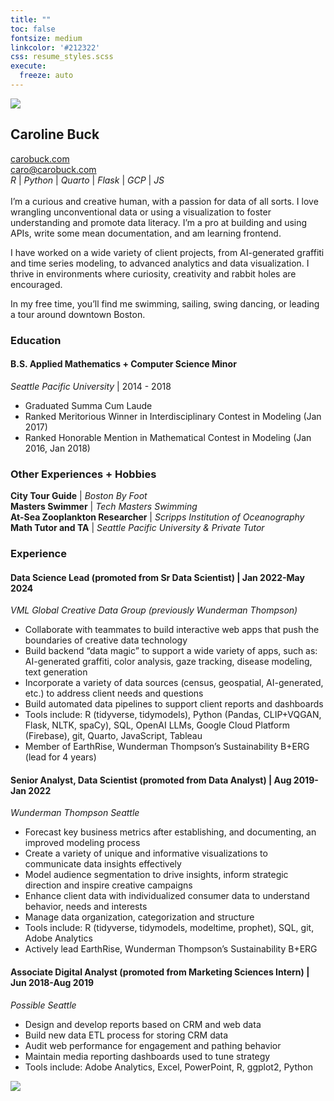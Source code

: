 ```yaml
---
title: ""
toc: false
fontsize: medium
linkcolor: '#212322'
css: resume_styles.scss
execute:
  freeze: auto 
---
```

::: {.column-screen}
![](posts/imgs/banner.png){fig-alt="a hand-drawn banner of confetti"}
:::

::: {.column-screen-inset}

:::{.div .playfair}
# Caroline Buck
:::

::: {.div .gradportfolio}
::: {layout="[36,-1,63]"}
:::{.div}
[carobuck.com](https://carobuck.com/) </br>
[caro@carobuck.com](mailto:caro@carobuck.com) </br>
*R* | *Python* | *Quarto* | *Flask* | *GCP* | *JS* </br></br>
I’m a curious and creative human, with a passion for data of all sorts. I love wrangling unconventional data or using a visualization to foster understanding and promote data literacy. I’m a pro at building and using APIs, write some mean documentation, and am learning frontend.

I have worked on a wide variety of client projects, from AI-generated graffiti and time series modeling, to advanced analytics and data visualization. I thrive in environments where curiosity, creativity and rabbit holes are encouraged.

In my free time, you’ll find me swimming, sailing, swing dancing, or leading a tour around downtown Boston.
</br>

:::{.div .playfair}
### Education
:::
#### B.S. Applied Mathematics + Computer Science Minor
*Seattle Pacific University* | 2014 - 2018

::: {.div }
* Graduated Summa Cum Laude	
* Ranked Meritorious Winner in Interdisciplinary Contest in Modeling (Jan 2017)	
* Ranked Honorable Mention in Mathematical Contest in Modeling (Jan 2016, Jan 2018)				
:::

:::{.div .playfair}
### Other Experiences + Hobbies
:::
**City Tour Guide** | *Boston By Foot*<br/>
**Masters Swimmer** | *Tech Masters Swimming*<br/>
**At-Sea Zooplankton Researcher** | *Scripps Institution of Oceanography*<br/>
**Math Tutor and TA**	| *Seattle Pacific University & Private Tutor*<br/>

:::

::: {.div}
:::{.div .playfair}
### Experience
:::
#### Data Science Lead (promoted from Sr Data Scientist) | Jan 2022-May 2024

*VML Global Creative Data Group (previously Wunderman Thompson)*

::: {.div }
* Collaborate with teammates to build interactive web apps that push the boundaries of creative data technology
* Build backend "data magic" to support a wide variety of apps, such as: AI-generated graffiti, color analysis, gaze tracking, disease modeling, text generation
* Incorporate a variety of data sources (census, geospatial, AI-generated, etc.) to address client needs and questions
* Build automated data pipelines to support client reports and dashboards
* Tools include: R (tidyverse, tidymodels), Python (Pandas, CLIP+VQGAN, Flask, NLTK, spaCy), SQL, OpenAI LLMs, Google Cloud Platform (Firebase), git, Quarto, JavaScript, Tableau
* Member of EarthRise, Wunderman Thompson's Sustainability B+ERG (lead for 4 years)
:::

#### Senior Analyst, Data Scientist (promoted from Data Analyst) | Aug 2019-Jan 2022

*Wunderman Thompson Seattle*

::: {.div }
* Forecast key business metrics after establishing, and documenting, an improved modeling process
* Create a variety of unique and informative visualizations to communicate data insights effectively
* Model audience segmentation to drive insights, inform strategic direction and inspire creative campaigns
* Enhance client data with individualized consumer data to understand behavior, needs and interests
* Manage data organization, categorization and structure
* Tools include: R (tidyverse, tidymodels, modeltime, prophet), SQL, git, Adobe Analytics
* Actively lead EarthRise, Wunderman Thompson's Sustainability B+ERG
:::

#### Associate Digital Analyst (promoted from Marketing Sciences Intern) | Jun 2018-Aug 2019

*Possible Seattle*

::: {.div }
* Design and develop reports based on CRM and web data
* Build new data ETL process for storing CRM data	
* Audit web performance for engagement and pathing behavior	
* Maintain media reporting dashboards used to tune strategy
* Tools include: Adobe Analytics, Excel, PowerPoint, R, ggplot2, Python 			
:::

:::
:::
:::
:::
::: {.column-screen}
![](posts/imgs/banner.png){fig-alt="a hand-drawn banner of confetti"}
:::
